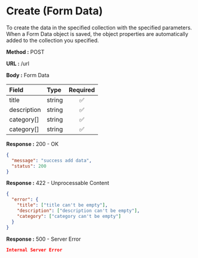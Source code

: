 
# Create (Form Data)

To create the data in the specified collection with the specified parameters.
When a Form Data object is saved, the object properties are automatically added to the collection you specified.

**Method :** <Badge>POST</Badge>

**URL :** <Badge variant="dark">/url</Badge>

**Body :** <Badge variant="purple">Form Data</Badge>

| Field       | Type     | Required |
| :---------- | :------- | :------: |
| title       | string   |    ✅    |
| description | string   |    ✅    |
| category[]  | string   |    ✅    |
| category[]  | string   |    ✅    |

**Response :** <BadgeOutline variant="success">200 - OK</BadgeOutline>

```json
{
  "message": "success add data",
  "status": 200
}
```

**Response :** <BadgeOutline variant="info">422 - Unprocessable Content</BadgeOutline>

```json
{
  "error": {
    "title": ["title can't be empty"],
    "description": ["description can't be empty"],
    "category": ["category can't be empty"]
  }
}
```

**Response :** <BadgeOutline variant="danger">500 - Server Error</BadgeOutline>

```json
Internal Server Error
```
